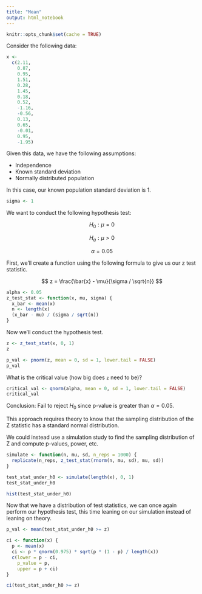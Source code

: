 ```yaml
---
title: "Mean"
output: html_notebook
---
```


```r
knitr::opts_chunk$set(cache = TRUE)
```

Consider the following data:

```r
x <-
  c(2.11,
    0.87,
    0.95,
    1.51,
    0.28,
    1.45,
    0.18,
    0.52,
    -1.16,
    -0.56,
    0.13,
    0.65,
    -0.01,
    0.95,
    -1.95)
```

Given this data, we have the following assumptions:

* Independence
* Known standard deviation
* Normally distributed population

In this case, our known population standard deviation is 1.

```r
sigma <- 1
```

We want to conduct the following hypothesis test:

$$
H_0: \mu = 0
$$

$$
H_a: \mu > 0
$$

$$
\alpha = 0.05
$$

First, we'll create a function using the following formula to give us our z test
statistic.

$$
z = \frac{\bar{x} - \mu}{\sigma / \sqrt{n}}
$$

```r
alpha <- 0.05
z_test_stat <- function(x, mu, sigma) {
  x_bar <- mean(x)
  n <- length(x)
  (x_bar - mu) / (sigma / sqrt(n))
}
```

Now we'll conduct the hypothesis test.

```r
z <- z_test_stat(x, 0, 1)
z
```

```r
p_val <- pnorm(z, mean = 0, sd = 1, lower.tail = FALSE)
p_val
```

What is the critical value (how big does `z` need to be)?
```r
critical_val <- qnorm(alpha, mean = 0, sd = 1, lower.tail = FALSE)
critical_val
```

Conclusion: Fail to reject $H_0$ since p-value is greater than $\alpha = 0.05$.

This approach requires theory to know that the sampling distribution of the Z
statistic has a standard normal distribution.

We could instead use a simulation study to find the sampling distribution of Z
and compute p-values, power, etc.

```r
simulate <- function(n, mu, sd, n_reps = 1000) {
  replicate(n_reps, z_test_stat(rnorm(n, mu, sd), mu, sd))
}
```

```r
test_stat_under_h0 <- simulate(length(x), 0, 1)
test_stat_under_h0
```

```r
hist(test_stat_under_h0)
```

Now that we have a distribution of test statistics, we can once again perform
our hypothesis test, this time leaning on our simulation instead of leaning on 
theory.

```r
p_val <- mean(test_stat_under_h0 >= z)
```

```r
ci <- function(x) {
  p <- mean(x)
  ci <- p * qnorm(0.975) * sqrt(p * (1 - p) / length(x))
  c(lower = p - ci,
    p_value = p,
    upper = p + ci)
}

ci(test_stat_under_h0 >= z)
```





